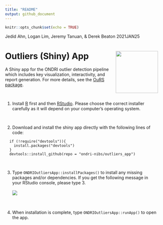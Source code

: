 ```yaml
---
title: "README"
output: github_document
---
```


```r
knitr::opts_chunk$set(echo = TRUE)
```


Jedid Ahn, Logan Lim, Jeremy Tanuan, & Derek Beaton 2021JAN25

# Outliers (Shiny) App <img src='etc/logo.png' align="right" height="139"/>

A Shiny app for the ONDRI outlier detection pipeline which includes key visualization, interactivity, and report generation. 
For more details, see the [OuRS package](https://github.com/derekbeaton/OuRS).

<br>

1. Install [R](https://cran.r-project.org/) first and then [RStudio](https://rstudio.com/products/rstudio/download/). Please choose the correct installer carefully as it will depend on your computer's operating system.

<br>

2. Download and install the shiny app directly with the following lines of code:
```
  if (!require("devtools")){
    install.packages("devtools")
  }
  devtools::install_github(repo = "ondri-nibs/outliers_app")
```

<br>

3. Type ```ONDRIOutliersApp::installPackages()``` to install any missing packages and/or dependencies.
If you get the following message in your RStudio console, please type 3.
<br><br>
<img src='etc/package-update.png'>

<br>

4. When installation is complete, type ```ONDRIOutliersApp::runApp()``` to open the app.